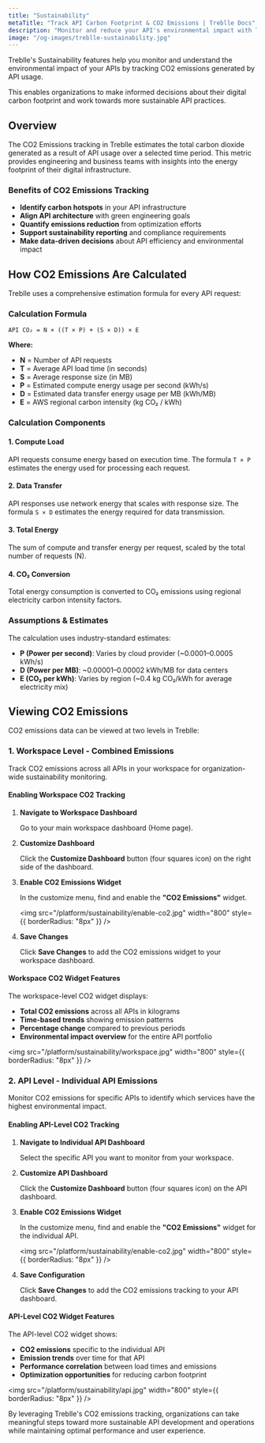 ```yaml
---
title: "Sustainability"
metaTitle: "Track API Carbon Footprint & CO2 Emissions | Treblle Docs"
description: "Monitor and reduce your API's environmental impact with Treblle's CO2 emissions tracking. Measure carbon footprint at workspace and individual API levels to support sustainability goals."
image: "/og-images/treblle-sustainability.jpg"
---
```


Treblle's Sustainability features help you monitor and understand the environmental impact of your APIs by tracking CO2 emissions generated by API usage. 

This enables organizations to make informed decisions about their digital carbon footprint and work towards more sustainable API practices.

## Overview

The CO2 Emissions tracking in Treblle estimates the total carbon dioxide generated as a result of API usage over a selected time period. This metric provides engineering and business teams with insights into the energy footprint of their digital infrastructure.

### Benefits of CO2 Emissions Tracking

- **Identify carbon hotspots** in your API infrastructure
- **Align API architecture** with green engineering goals
- **Quantify emissions reduction** from optimization efforts
- **Support sustainability reporting** and compliance requirements
- **Make data-driven decisions** about API efficiency and environmental impact

## How CO2 Emissions Are Calculated

Treblle uses a comprehensive estimation formula for every API request:

### Calculation Formula

```
API CO₂ = N × ((T × P) + (S × D)) × E
```

**Where:**
- **N** = Number of API requests
- **T** = Average API load time (in seconds)
- **S** = Average response size (in MB)
- **P** = Estimated compute energy usage per second (kWh/s)
- **D** = Estimated data transfer energy usage per MB (kWh/MB)
- **E** = AWS regional carbon intensity (kg CO₂ / kWh)

### Calculation Components

#### 1. Compute Load
API requests consume energy based on execution time. The formula `T × P` estimates the energy used for processing each request.

#### 2. Data Transfer
API responses use network energy that scales with response size. The formula `S × D` estimates the energy required for data transmission.

#### 3. Total Energy
The sum of compute and transfer energy per request, scaled by the total number of requests (N).

#### 4. CO₂ Conversion
Total energy consumption is converted to CO₂ emissions using regional electricity carbon intensity factors.

### Assumptions & Estimates

The calculation uses industry-standard estimates:

- **P (Power per second)**: Varies by cloud provider (~0.0001–0.0005 kWh/s)
- **D (Power per MB)**: ~0.00001–0.00002 kWh/MB for data centers
- **E (CO₂ per kWh)**: Varies by region (~0.4 kg CO₂/kWh for average electricity mix)

## Viewing CO2 Emissions

CO2 emissions data can be viewed at two levels in Treblle:

### 1. Workspace Level - Combined Emissions

Track CO2 emissions across all APIs in your workspace for organization-wide sustainability monitoring.

#### Enabling Workspace CO2 Tracking

1. **Navigate to Workspace Dashboard**
   
   Go to your main workspace dashboard (Home page).

2. **Customize Dashboard**
   
   Click the **Customize Dashboard** button (four squares icon) on the right side of the dashboard.

3. **Enable CO2 Emissions Widget**
   
   In the customize menu, find and enable the **"CO2 Emissions"** widget.

   <img
     src="/platform/sustainability/enable-co2.jpg"
     width="800"
     style={{ borderRadius: "8px" }}
   />

4. **Save Changes**
   
   Click **Save Changes** to add the CO2 emissions widget to your workspace dashboard.

#### Workspace CO2 Widget Features

The workspace-level CO2 widget displays:
- **Total CO2 emissions** across all APIs in kilograms
- **Time-based trends** showing emission patterns
- **Percentage change** compared to previous periods
- **Environmental impact overview** for the entire API portfolio

<img
  src="/platform/sustainability/workspace.jpg"
  width="800"
  style={{ borderRadius: "8px" }}
/>

### 2. API Level - Individual API Emissions

Monitor CO2 emissions for specific APIs to identify which services have the highest environmental impact.

#### Enabling API-Level CO2 Tracking

1. **Navigate to Individual API Dashboard**
   
   Select the specific API you want to monitor from your workspace.

2. **Customize API Dashboard**
   
   Click the **Customize Dashboard** button (four squares icon) on the API dashboard.

3. **Enable CO2 Emissions Widget**
   
   In the customize menu, find and enable the **"CO2 Emissions"** widget for the individual API.

   <img
     src="/platform/sustainability/enable-co2.jpg"
     width="800"
     style={{ borderRadius: "8px" }}
   />

4. **Save Configuration**
   
   Click **Save Changes** to add the CO2 emissions tracking to your API dashboard.

#### API-Level CO2 Widget Features

The API-level CO2 widget shows:
- **CO2 emissions** specific to the individual API
- **Emission trends** over time for that API
- **Performance correlation** between load times and emissions
- **Optimization opportunities** for reducing carbon footprint

<img
  src="/platform/sustainability/api.jpg"
  width="800"
  style={{ borderRadius: "8px" }}
/>

By leveraging Treblle's CO2 emissions tracking, organizations can take meaningful steps toward more sustainable API development and operations while maintaining optimal performance and user experience.